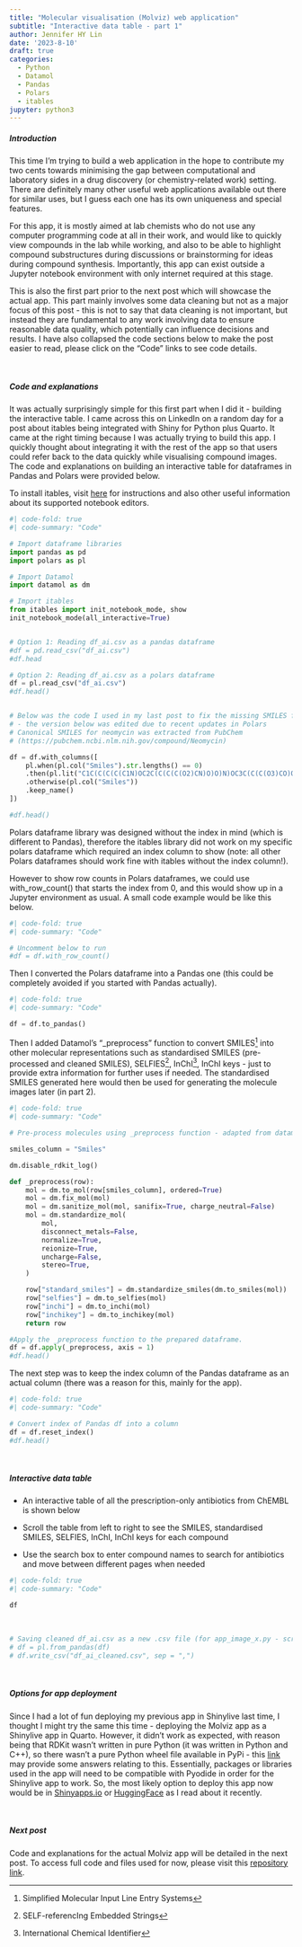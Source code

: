 ```yaml
---
title: "Molecular visualisation (Molviz) web application"
subtitle: "Interactive data table - part 1"
author: Jennifer HY Lin
date: '2023-8-10'
draft: true
categories:
  - Python
  - Datamol
  - Pandas
  - Polars
  - itables
jupyter: python3
---
```


##### **Introduction**

This time I'm trying to build a web application in the hope to contribute my two cents towards minimising the gap between computational and laboratory sides in a drug discovery (or chemistry-related work) setting. There are definitely many other useful web applications available out there for similar uses, but I guess each one has its own uniqueness and special features.

For this app, it is mostly aimed at lab chemists who do not use any computer programming code at all in their work, and would like to quickly view compounds in the lab while working, and also to be able to highlight compound substructures during discussions or brainstorming for ideas during compound synthesis. Importantly, this app can exist outside a Jupyter notebook environment with only internet required at this stage.

This is also the first part prior to the next post which will showcase the actual app. This part mainly involves some data cleaning but not as a major focus of this post - this is not to say that data cleaning is not important, but instead they are fundamental to any work involving data to ensure reasonable data quality, which potentially can influence decisions and results. I have also collapsed the code sections below to make the post easier to read, please click on the "Code" links to see code details.

<br>

##### **Code and explanations**

It was actually surprisingly simple for this first part when I did it - building the interactive table. I came across this on LinkedIn on a random day for a post about itables being integrated with Shiny for Python plus Quarto. It came at the right timing because I was actually trying to build this app. I quickly thought about integrating it with the rest of the app so that users could refer back to the data quickly while visualising compound images. The code and explanations on building an interactive table for dataframes in Pandas and Polars were provided below.

To install itables, visit [here](https://mwouts.github.io/itables/quick_start.html) for instructions and also other useful information about its supported notebook editors.

```python
#| code-fold: true
#| code-summary: "Code"

# Import dataframe libraries
import pandas as pd
import polars as pl

# Import Datamol
import datamol as dm

# Import itables
from itables import init_notebook_mode, show
init_notebook_mode(all_interactive=True)


# Option 1: Reading df_ai.csv as a pandas dataframe
#df = pd.read_csv("df_ai.csv")
#df.head

# Option 2: Reading df_ai.csv as a polars dataframe
df = pl.read_csv("df_ai.csv")
#df.head()


# Below was the code I used in my last post to fix the missing SMILES for neomycin 
# - the version below was edited due to recent updates in Polars
# Canonical SMILES for neomycin was extracted from PubChem 
# (https://pubchem.ncbi.nlm.nih.gov/compound/Neomycin)

df = df.with_columns([
    pl.when(pl.col("Smiles").str.lengths() == 0)
    .then(pl.lit("C1C(C(C(C(C1N)OC2C(C(C(C(O2)CN)O)O)N)OC3C(C(C(O3)CO)OC4C(C(C(C(O4)CN)O)O)N)O)O)N"))
    .otherwise(pl.col("Smiles"))
    .keep_name()
])

#df.head()
```

Polars dataframe library was designed without the index in mind (which is different to Pandas), therefore the itables library did not work on my specific polars dataframe which required an index column to show (note: all other Polars dataframes should work fine with itables without the index column!).

However to show row counts in Polars dataframes, we could use with_row_count() that starts the index from 0, and this would show up in a Jupyter environment as usual. A small code example would be like this below.

```python
#| code-fold: true
#| code-summary: "Code"

# Uncomment below to run
#df = df.with_row_count()
```

Then I converted the Polars dataframe into a Pandas one (this could be completely avoided if you started with Pandas actually).

```python
#| code-fold: true
#| code-summary: "Code"

df = df.to_pandas()
```

Then I added Datamol's "\_preprocess" function to convert SMILES[^1] into other molecular representations such as standardised SMILES (pre-processed and cleaned SMILES), SELFIES[^2], InChI[^3], InChI keys - just to provide extra information for further uses if needed. The standardised SMILES generated here would then be used for generating the molecule images later (in part 2).

[^1]: Simplified Molecular Input Line Entry Systems

[^2]: SELF-referencIng Embedded Strings

[^3]: International Chemical Identifier

```python
#| code-fold: true
#| code-summary: "Code"

# Pre-process molecules using _preprocess function - adapted from datamol.io

smiles_column = "Smiles"

dm.disable_rdkit_log()

def _preprocess(row):
    mol = dm.to_mol(row[smiles_column], ordered=True)
    mol = dm.fix_mol(mol)
    mol = dm.sanitize_mol(mol, sanifix=True, charge_neutral=False)
    mol = dm.standardize_mol(
        mol,
        disconnect_metals=False,
        normalize=True,
        reionize=True,
        uncharge=False,
        stereo=True,
    )

    row["standard_smiles"] = dm.standardize_smiles(dm.to_smiles(mol))
    row["selfies"] = dm.to_selfies(mol)
    row["inchi"] = dm.to_inchi(mol)
    row["inchikey"] = dm.to_inchikey(mol)
    return row

#Apply the _preprocess function to the prepared dataframe.
df = df.apply(_preprocess, axis = 1)
#df.head()
```

The next step was to keep the index column of the Pandas dataframe as an actual column (there was a reason for this, mainly for the app).

```python
#| code-fold: true
#| code-summary: "Code"

# Convert index of Pandas df into a column
df = df.reset_index()
#df.head()
```

<br>

##### **Interactive data table**

-   An interactive table of all the prescription-only antibiotics from ChEMBL is shown below

-   Scroll the table from left to right to see the SMILES, standardised SMILES, SELFIES, InChI, InChI keys for each compound

-   Use the search box to enter compound names to search for antibiotics and move between different pages when needed

```python
#| code-fold: true
#| code-summary: "Code"

df
```

<br>

```python
# Saving cleaned df_ai.csv as a new .csv file (for app_image_x.py - script to build the web app)
# df = pl.from_pandas(df)
# df.write_csv("df_ai_cleaned.csv", sep = ",")
```

<br>

##### **Options for app deployment**

Since I had a lot of fun deploying my previous app in Shinylive last time, I thought I might try the same this time - deploying the Molviz app as a Shinylive app in Quarto. However, it didn't work as expected, with reason being that RDKit wasn't written in pure Python (it was written in Python and C++), so there wasn't a pure Python wheel file available in PyPi - this [link](https://pyodide.org/en/latest/usage/faq.html#why-can-t-micropip-find-a-pure-python-wheel-for-a-package) may provide some answers relating to this. Essentially, packages or libraries used in the app will need to be compatible with Pyodide in order for the Shinylive app to work. So, the most likely option to deploy this app now would be in [Shinyapps.io](https://www.shinyapps.io/) or [HuggingFace](https://shiny.posit.co/blog/posts/shiny-on-hugging-face/) as I read about it recently.

<br>

##### **Next post**

Code and explanations for the actual Molviz app will be detailed in the next post. To access full code and files used for now, please visit this [repository link](https://github.com/jhylin/Molviz_app).
